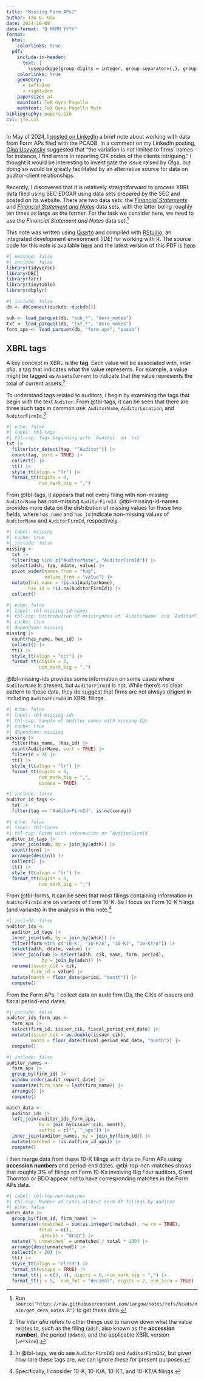 ```yaml
---
title: "Missing Form APs?"
author: Ian D. Gow
date: 2024-10-08
date-format: "D MMMM YYYY"
format:
  html:
    colorlinks: true
  pdf: 
    include-in-header:
      text: |
        \usepackage[group-digits = integer, group-separator={,}, group-minimum-digits = 4]{siunitx}
    colorlinks: true
    geometry:
      - left=2cm
      - right=2cm
    papersize: a4
    mainfont: TeX Gyre Pagella
    mathfont: TeX Gyre Pagella Math
bibliography: papers.bib
csl: jfe.csl
---
```


In May of 2024, I [posted on LinkedIn](https://www.linkedin.com/posts/iangow_working-with-form-ap-data-activity-7196971381010432001-Isyc) a brief note about working with data from Form APs filed with the PCAOB.
In a comment on my LinkedIn posting, [Olga Usvyatsky](https://www.linkedin.com/in/olgausvyatsky/) suggested that "the variation is not limited to firms' names - for instance, I find errors in reporting CIK codes of the clients intriguing."
I thought it would be interesting to investigate the issue raised by Olga, but doing so would be greatly facilitated by an alternative source for data on auditor-client relationships.

Recently, I discovered that it is relatively straightforward to process XBRL data filed using SEC EDGAR using data sets prepared by the SEC and posted on its website.
There are two data sets: the [*Financial Statements*](https://www.sec.gov/data-research/sec-markets-data/financial-statement-data-sets) and [*Financial Statement and Notes*](https://www.sec.gov/data-research/financial-statement-notes-data-sets) data sets, with the latter being roughly ten times as large as the former.
For the task we consider here, we need to use the *Financial Statement and Notes* data set.^[Run `source("https://raw.githubusercontent.com/iangow/notes/refs/heads/main/get_dera_notes.R")` to get these data.]

This note was written using [Quarto](https://quarto.org) and compiled with [RStudio](https://posit.co/products/open-source/rstudio/), an integrated development environment (IDE) for working with R.
The source code for this note is available [here](https://raw.githubusercontent.com/iangow/notes/main/missing_form_aps.qmd) and the latest version of this PDF is [here](https://raw.githubusercontent.com/iangow/notes/main/missing_form_aps.pdf).

```r
#| message: false
#| include: false
library(tidyverse)
library(DBI)
library(farr)
library(tinytable)
library(dbplyr)
```

```r
#| include: false
db <- dbConnect(duckdb::duckdb())

sub <- load_parquet(db, "sub_*", "dera_notes")
txt <- load_parquet(db, "txt_*", "dera_notes")
form_aps <- load_parquet(db, "form_aps", "pcaob")
```

## XBRL tags

A key concept in XBRL is the **tag**.
Each value will be associated with, *inter alia*, a tag that indicates what the value represents.
For example, a value might be tagged as `AssetsCurrent` to indicate that the value represents the total of current assets.^[The *inter alia* refers to other things use to narrow down what the value relates to, such as the filing (`adsh`, also known as the **accession number**), the period (`ddate`), and the applicable XBRL version (`version`).]

To understand tags related to auditors, I begin by examining the tags that begin with the text `Auditor`.
From @tbl-tags, it can be seen that there are three such tags in common use: `AuditorName`, `AuditorLocation`, and `AuditorFirmId`.^[In @tbl-tags, we do see `AuditorFirmId1` and `AuditorFirmId2`, but given how rare these tags are, we can ignore these for present purposes.]

```r
#| echo: false
#| label: tbl-tags
#| tbl-cap: Tags beginning with `Auditor` on `txt`
txt |> 
  filter(str_detect(tag, "^Auditor")) |>
  count(tag, sort = TRUE) |>
  collect() |>
  tt() |>
  style_tt(align = "lr") |>
  format_tt(digits = 0,
            num_mark_big = ",")
```

From @tbl-tags, it appears that not every filing with non-missing `AuditorName` has non-missing `AuditorFirmId`.
@tbl-missing-id-names provides more data on the distribution of missing values for these two fields, where `has_name` and `has_id` indicate non-missing values of `AuditorName` and `AuditorFirmId`, respectively.

```r
#| label: missing
#| cache: true
#| include: false
missing <-
  txt |>
  filter(tag %in% c("AuditorName", "AuditorFirmId")) |>
  select(adsh, tag, ddate, value) |>
  pivot_wider(names_from = "tag", 
              values_from = "value") |>
  mutate(has_name = !is.na(AuditorName),
        has_id = !is.na(AuditorFirmId)) |>
  collect()
```

```r
#| echo: false
#| label: tbl-missing-id-names
#| tbl-cap: Distribution of missingness of `AuditorName` and `AuditorFirmId`
#| cache: true
#| dependson: missing
missing |>
  count(has_name, has_id) |>
  collect() |>
  tt() |>
  style_tt(align = "ccr") |>
  format_tt(digits = 0,
            num_mark_big = ",")
```

@tbl-missing-ids provides some information on some cases where `AuditorName` is present, but `AuditorFirmId` is not.
While there's no clear pattern to these data, they do suggest that firms are not always diligent in including `AuditorFirmId` in XBRL filings.

```r
#| echo: false
#| label: tbl-missing-ids
#| tbl-cap: Sample of auditor names with missing IDs
#| cache: true
#| dependson: missing
missing |> 
  filter(has_name, !has_id) |> 
  count(AuditorName, sort = TRUE) |> 
  filter(n > 2) |>
  tt() |>
  style_tt(align = "lr") |>
  format_tt(digits = 0,
            num_mark_big = ",",
            escape = TRUE)
```

```r
#| include: false
auditor_id_tags <-
  txt |>
  filter(tag == "AuditorFirmId", is.na(coreg))
```


```r
#| echo: false
#| label: tbl-forms
#| tbl-cap: Forms with information on `AuditorFirmId`
auditor_id_tags |> 
  inner_join(sub, by = join_by(adsh)) |> 
  count(form) |> 
  arrange(desc(n)) |>
  collect() |>
  tt() |>
  style_tt(align = "lr") |>
  format_tt(digits = 0,
            num_mark_big = ",")
```

From @tbl-forms, it can be seen that most filings containing information in `AuditorFirmId` are on variants of Form 10-K.
So I focus on Form 10-K filings (and variants) in the analysis in this note.^[Specifically, I consider 10-K, 10-K/A, 10-KT, and 10-KT/A filings.]

```r
#| include: false
auditor_ids <-
  auditor_id_tags |>
  inner_join(sub, by = join_by(adsh)) |>
  filter(form %in% c("10-K", "10-K/A", "10-KT", "10-KT/A")) |>
  select(adsh, ddate, value) |>
  inner_join(sub |> select(adsh, cik, name, form, period), 
             by = join_by(adsh)) |>
  rename(issuer_cik = cik,
         firm_id = value) |>
  mutate(month = floor_date(period, "month")) |>
  compute()
```

From the Form APs, I collect data on audit firm IDs, the CIKs of issuers and fiscal period-end dates.

```r
#| include: false
auditor_ids_form_aps <-
  form_aps |>
  select(firm_id, issuer_cik, fiscal_period_end_date) |>
  mutate(issuer_cik = as.double(issuer_cik),
         month = floor_date(fiscal_period_end_date, "month")) |>
  compute()
```

```r
#| include: false
auditor_names <-
  form_aps |>
  group_by(firm_id) |>
  window_order(audit_report_date) |>
  summarize(firm_name = last(firm_name)) |>
  arrange() |>
  compute()
```

```r
match_data <-
  auditor_ids |>
  left_join(auditor_ids_form_aps,
            by = join_by(issuer_cik, month),
            suffix = c("", "_aps")) |>
  inner_join(auditor_names, by = join_by(firm_id)) |>
  mutate(matched = !is.na(firm_id_aps)) |>
  compute()
```

I then merge data from these 10-K filings with data on Form APs using **accession numbers** and period-end dates.
@tbl-top-non-matches shows that roughly 3% of filings on Form 10-Ks involving Big Four auditors, Grant Thornton or BDO appear not to have corresponding matches in the Form APs data.

```r
#| label: tbl-top-non-matches
#| tbl-cap: Number of cases without Form AP filings by auditor
#| echo: false
match_data |>
  group_by(firm_id, firm_name) |>
  summarize(unmatched = sum(as.integer(!matched), na.rm = TRUE),
            total = n(),
            .groups = "drop") |>
  mutate(`% unmatched` = unmatched / total * 100) |>
  arrange(desc(unmatched)) |>
  collect(n = 20) |>
  tt() |>
  style_tt(align = "rlrrd") |>
  format_tt(escape = TRUE) |>
  format_tt(j = c(3, 4), digits = 0, num_mark_big = ",") |>
  format_tt(j = 5,  num_fmt = "decimal", digits = 2, num_zero = TRUE) 
```

